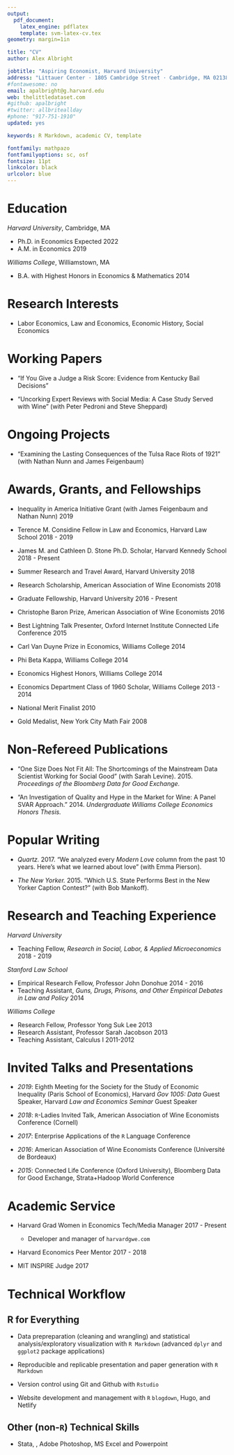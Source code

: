 ```yaml
---
output: 
  pdf_document:
    latex_engine: pdflatex
    template: svm-latex-cv.tex
geometry: margin=1in

title: "CV"
author: Alex Albright

jobtitle: "Aspiring Economist, Harvard University"
address: "Littauer Center · 1805 Cambridge Street · Cambridge, MA 02138"
#fontawesome: no
email: apalbright@g.harvard.edu
web: thelittledataset.com
#github: apalbright
#twitter: allbriteallday
#phone: "917-751-1910"
updated: yes

keywords: R Markdown, academic CV, template

fontfamily: mathpazo
fontfamilyoptions: sc, osf
fontsize: 11pt
linkcolor: black
urlcolor: blue
---
```


# Education

*Harvard University*, Cambridge, MA

- Ph.D. in Economics \hfill Expected 2022
- A.M. in Economics \hfill 2019

*Williams College*, Williamstown, MA

- B.A. with Highest Honors in Economics \& Mathematics \hfill 2014

# Research Interests

- Labor Economics, Law and Economics, Economic History, Social Economics

# Working Papers

- "If You Give a Judge a Risk Score: Evidence from Kentucky Bail Decisions"

- "Uncorking Expert Reviews with Social Media: A Case Study Served with Wine" (with Peter Pedroni and Steve Sheppard)

# Ongoing Projects

- "Examining the Lasting Consequences of the Tulsa Race Riots of 1921" (with Nathan Nunn and James Feigenbaum)

# Awards, Grants, and Fellowships

- Inequality in America Initiative Grant (with James Feigenbaum and Nathan Nunn) \hfill 2019 

- Terence M. Considine Fellow in Law and Economics, Harvard Law School \hfill 2018 - 2019 

- James M. and Cathleen D. Stone Ph.D. Scholar, Harvard Kennedy School \hfill 2018 - Present

- Summer Research and Travel Award, Harvard University \hfill 2018

- Research Scholarship, American Association of Wine Economists \hfill 2018

- Graduate Fellowship, Harvard University \hfill 2016 - Present

- Christophe Baron Prize, American Association of Wine Economists \hfill 2016

- Best Lightning Talk Presenter, Oxford Internet Institute Connected Life Conference \hfill 2015

- Carl Van Duyne Prize in Economics, Williams College \hfill 2014

- Phi Beta Kappa, Williams College \hfill 2014

- Economics Highest Honors, Williams College \hfill 2014

- Economics Department Class of 1960 Scholar, Williams College \hfill 2013 - 2014

- National Merit Finalist \hfill 2010

- Gold Medalist, New York City Math Fair \hfill 2008

# Non-Refereed Publications

- "One Size Does Not Fit All: The Shortcomings of the Mainstream Data Scientist Working for Social Good" (with Sarah Levine). 2015. *Proceedings of the Bloomberg Data for Good Exchange.* 

- "An Investigation of Quality and Hype in the Market for Wine: A Panel SVAR Approach." 2014. *Undergraduate Williams College Economics Honors Thesis.* 

# Popular Writing

- *Quartz.* 2017. "We analyzed every *Modern Love* column from the past 10 years. Here's what we learned about love" (with Emma Pierson). 

- *The New Yorker.* 2015. "Which U.S. State Performs Best in the New Yorker Caption Contest?" (with Bob Mankoff).

# Research and Teaching Experience

*Harvard University*

- Teaching Fellow, *Research in Social, Labor, & Applied Microeconomics* \hfill 2018 - 2019

*Stanford Law School*

- Empirical Research Fellow, Professor John Donohue \hfill 2014 - 2016 
- Teaching Assistant, *Guns, Drugs, Prisons, and Other Empirical Debates in Law and Policy* \hfill  2014 

*Williams College*

- Research Fellow, Professor Yong Suk Lee \hfill 2013 
- Research Assistant, Professor Sarah Jacobson \hfill 2013 
- Teaching Assistant, Calculus I \hfill 2011-2012

# Invited Talks and Presentations

- *2019*: Eighth Meeting for the Society for the Study of Economic Inequality (Paris School of Economics), Harvard *Gov 1005: Data* Guest Speaker, Harvard *Law and Economics Seminar* Guest Speaker 
- *2018*: `R`-Ladies Invited Talk, American Association of Wine Economists Conference (Cornell)

- *2017*: Enterprise Applications of the `R` Language Conference 

- *2016*: American Association of Wine Economists Conference (Université de Bordeaux)

- *2015*: Connected Life Conference (Oxford University), Bloomberg Data for Good Exchange, Strata+Hadoop World Conference

# Academic Service

- Harvard Grad Women in Economics Tech/Media Manager \hfill 2017 - Present

  - Developer and manager of `harvardgwe.com`

- Harvard Economics Peer Mentor \hfill 2017 - 2018

- MIT INSPIRE Judge \hfill 2017

# Technical Workflow

## R for Everything

- Data prepreparation (cleaning and wrangling) and statistical analysis/exploratory visualization with `R Markdown` (advanced `dplyr` and `ggplot2` package applications)

- Reproducible and replicable presentation and paper generation with `R Markdown` 

- Version control using Git and Github with `Rstudio`

- Website development and management with `R` `blogdown`, Hugo, and Netlify

## Other (non-`R`) Technical Skills

- Stata, \LaTeX, Adobe Photoshop, MS Excel and Powerpoint 